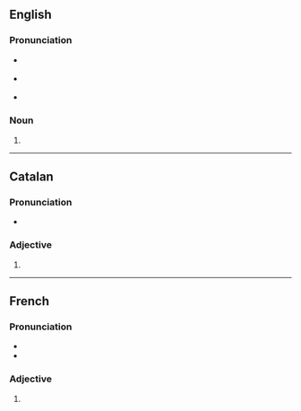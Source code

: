 ==English==


===Pronunciation===
* {{a|UK}} {{IPA|en|/ə.ˈbɛ.ɹənt/|/ˈæ.bə.ɹənt/}}
* {{a|US}} {{IPA|en|/ə.ˈbɛ.ɹənt/|/ˈæ.bə.ɹənt/}}
* {{audio|en|en-ca-aberrants.ogg|Audio (CA)}}

===Noun===
{{head|en|noun form}}

# {{plural of|en|aberrant}}

----

==Catalan==

===Pronunciation===
* {{ca-IPA}}

===Adjective===
{{head|ca|adjective form}}

# {{adj form of|ca|aberrant||p}}

----

==French==

===Pronunciation===
* {{fr-IPA}}
* {{homophones|fr|aberrant}}

===Adjective===
{{head|fr|adjective form}}

# {{adj form of|fr|aberrant||m|p}}